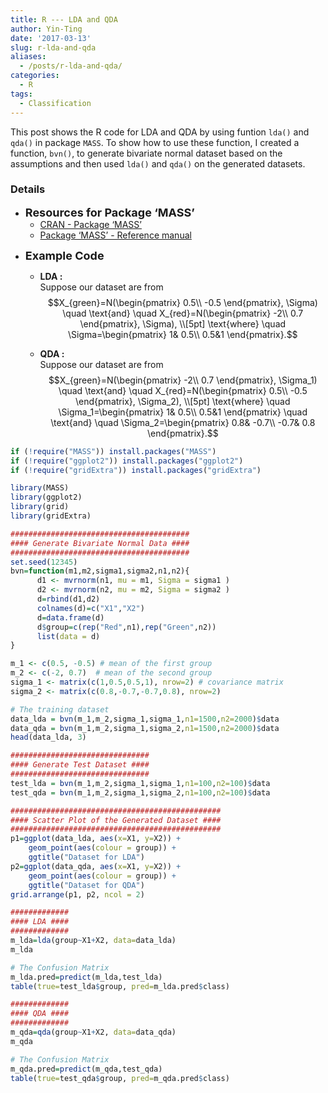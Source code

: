 ```yaml
---
title: R --- LDA and QDA
author: Yin-Ting
date: '2017-03-13'
slug: r-lda-and-qda
aliases: 
  - /posts/r-lda-and-qda/
categories: 
  - R
tags:
  - Classification
---
```


This post shows the R code for LDA and QDA by using funtion `lda()` and `qda()` in package `MASS`. To show how to use these function, I created a function, `bvn()`, to generate bivariate normal dataset based on the assumptions and then used `lda()` and `qda()` on the generated datasets.

### Details
* **<font size="4">Resources for Package 'MASS'</font>**
    * [CRAN - Package 'MASS'](https://cran.r-project.org/web/packages/MASS/)
    * [Package ‘MASS’ - Reference manual](https://cran.r-project.org/web/packages/MASS/MASS.pdf)

\newline

* **<font size="4"> Example Code </font>** <br />
    * **LDA :** <br />
      Suppose our dataset are from <br />
  $$X_{green}=N(\begin{pmatrix} 0.5\\ -0.5 \end{pmatrix}, \Sigma) \quad
  \text{and} \quad
  X_{red}=N(\begin{pmatrix} -2\\ 0.7 \end{pmatrix}, \Sigma), \\[5pt]
  \text{where} \quad
  \Sigma=\begin{pmatrix} 1&  0.5\\ 0.5&1 \end{pmatrix}.$$

    * **QDA :** <br />
      Suppose our dataset are from <br />
  $$X_{green}=N(\begin{pmatrix} -2\\ 0.7 \end{pmatrix}, \Sigma_1) \quad
  \text{and} \quad
  X_{red}=N(\begin{pmatrix} 0.5\\ -0.5 \end{pmatrix}, \Sigma_2), \\[5pt]
  \text{where} \quad
  \Sigma_1=\begin{pmatrix} 1&  0.5\\ 0.5&1 \end{pmatrix} \quad \text{and} \quad
  \Sigma_2=\begin{pmatrix} 0.8&  -0.7\\ -0.7& 0.8 \end{pmatrix}.$$

```r
if (!require("MASS")) install.packages("MASS")
if (!require("ggplot2")) install.packages("ggplot2")
if (!require("gridExtra")) install.packages("gridExtra")

library(MASS)
library(ggplot2)
library(grid)
library(gridExtra)

########################################
#### Generate Bivariate Normal Data ####
########################################
set.seed(12345)
bvn=function(m1,m2,sigma1,sigma2,n1,n2){
      d1 <- mvrnorm(n1, mu = m1, Sigma = sigma1 )
      d2 <- mvrnorm(n2, mu = m2, Sigma = sigma2 )
      d=rbind(d1,d2)
      colnames(d)=c("X1","X2")
      d=data.frame(d)
      d$group=c(rep("Red",n1),rep("Green",n2))
      list(data = d)
}

m_1 <- c(0.5, -0.5) # mean of the first group
m_2 <- c(-2, 0.7)  # mean of the second group
sigma_1 <- matrix(c(1,0.5,0.5,1), nrow=2) # covariance matrix
sigma_2 <- matrix(c(0.8,-0.7,-0.7,0.8), nrow=2)

# The training dataset
data_lda = bvn(m_1,m_2,sigma_1,sigma_1,n1=1500,n2=2000)$data
data_qda = bvn(m_1,m_2,sigma_1,sigma_2,n1=1500,n2=2000)$data
head(data_lda, 3)

###############################
#### Generate Test Dataset ####
###############################
test_lda = bvn(m_1,m_2,sigma_1,sigma_1,n1=100,n2=100)$data
test_qda = bvn(m_1,m_2,sigma_1,sigma_2,n1=100,n2=100)$data

###############################################
#### Scatter Plot of the Generated Dataset ####
###############################################
p1=ggplot(data_lda, aes(x=X1, y=X2)) +
    geom_point(aes(colour = group)) +
    ggtitle("Dataset for LDA")
p2=ggplot(data_qda, aes(x=X1, y=X2)) +
    geom_point(aes(colour = group)) +
    ggtitle("Dataset for QDA")
grid.arrange(p1, p2, ncol = 2)

#############
#### LDA ####
#############
m_lda=lda(group~X1+X2, data=data_lda)
m_lda

# The Confusion Matrix
m_lda.pred=predict(m_lda,test_lda)
table(true=test_lda$group, pred=m_lda.pred$class)

#############
#### QDA ####
#############
m_qda=qda(group~X1+X2, data=data_qda)
m_qda

# The Confusion Matrix
m_qda.pred=predict(m_qda,test_qda)
table(true=test_qda$group, pred=m_qda.pred$class)
```

